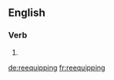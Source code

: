 ==English==

===Verb===
{{head|en|present participle}}

# {{present participle of|reequip|lang=en|nocat=1}}

[[de:reequipping]]
[[fr:reequipping]]